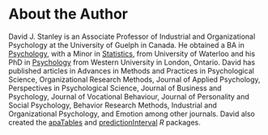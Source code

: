 # About the Author {-}

David J. Stanley is an Associate Professor of Industrial and Organizational Psychology at the University of Guelph in Canada. He obtained a BA in [Psychology](https://uwaterloo.ca/psychology/), with a Minor in [Statistics](https://uwaterloo.ca/math/), from University of Waterloo and his PhD in [Psychology](https://psychology.uwo.ca) from Western University in London, Ontario. David has published articles in Advances in Methods and Practices in Psychological Science, Organizational Research Methods, Journal of Applied Psychology, Perspectives in Psychological Science, Journal of Business and Psychology, Journal of Vocational Behaviour, Journal of Personality and Social Psychology, Behavior Research Methods, Industrial and Organizational Psychology, and Emotion among other journals. David also created the [apaTables](https://CRAN.R-project.org/package=apaTables) and [predictionInterval](https://cran.r-project.org/package=predictionInterval) *R* packages.  
